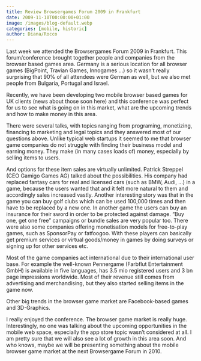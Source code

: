 ```yaml
---
title: Review Browsergames Forum 2009 in Frankfurt
date: 2009-11-10T00:00:00+01:00
image: /images/blog-default.webp
categories: [mobile, historic]
author: Diana/Rocco
---
```


<div class="entry-content">
Last week we attended the Browsergames Forum 2009 in Frankfurt. This forum/conference brought together people and companies from the browser based games area. Germany is a serious location for all browser games (BigPoint, Travian Games, Innogames ...) so it wasn’t really surprising that 90% of all attendees were German as well, but we also met people from Bulgaria, Portugal and Israel.



Recently, we have been developing two mobile browser based games for UK clients (news about those soon here) and this conference was perfect for us to see what is going on in this market, what are the upcoming trends and how to make money in this area.



There were several talks, with topics ranging from programing, monetizing, financing to marketing and legal topics and they answered most of our questions above. Unlike typical web startups it seemed to me that browser game companies do not struggle with finding their business model and earning money. They make (in many cases loads of) money, especially by selling items to users.



And options for these item sales are virtually unlimited. Patrick Streppel (CEO Gamigo Games AG) talked about the possibilities. His company had replaced fantasy cars for real and licensed cars (such as BMW, Audi, ...) in a game, because the users wanted that and it felt more natural to them and accordingly sales increased vastly. Another interesting story was that in the game you can buy golf clubs which can be used 100,000 times and then have to be replaced by a new one. In another game the users can buy an insurance for their sword in order to be protected against damage. “Buy one, get one free” campaigns or bundle sales are very popular too. There were also some companies offering monetisation models for free-to-play games, such as SponsorPay or fatfoogoo. With these players can basically get premium services or virtual goods/money in games by doing surveys or signing up for other services etc.



Most of the game companies act international due to their international user base. For example the well-known Pennergame (Farbflut Entertainment GmbH) is available in five languages, has 3.5 mio registered users and 3 bn page impressions worldwide. Most of their revenue still comes from advertising and merchandising, but they also started selling items in the game now.



Other big trends in the browser game market are Facebook-based games and 3D-Graphics.



I really enjoyed the conference. The browser game market is really huge. Interestingly, no one was talking about the upcoming opportunities in the mobile web space, especially the app store topic wasn’t considered at all. I am pretty sure that we will also see a lot of growth in this area soon. And who knows, maybe we will be presenting something about the mobile browser game market at the next Browsergame Forum in 2010.
</div>

